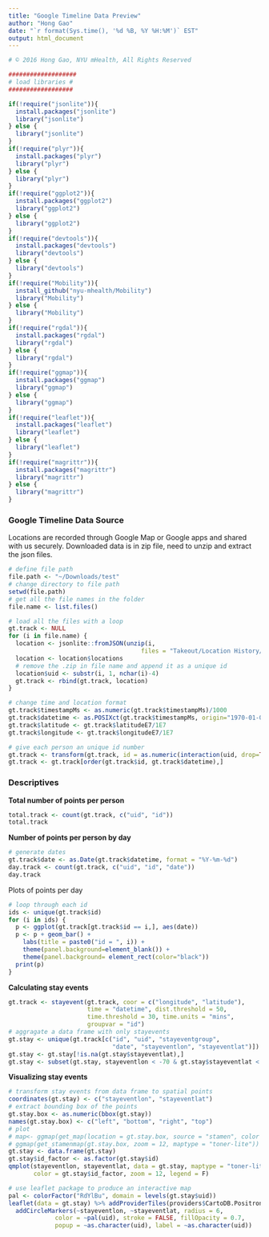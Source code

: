 ```yaml
---
title: "Google Timeline Data Preview"
author: "Hong Gao"
date: "`r format(Sys.time(), '%d %B, %Y %H:%M')` EST"
output: html_document
---
```


```r
# © 2016 Hong Gao, NYU mHealth, All Rights Reserved

###################
# load libraries #
##################

if(!require("jsonlite")){
  install.packages("jsonlite")
  library("jsonlite")
} else {
  library("jsonlite")
}
if(!require("plyr")){
  install.packages("plyr")
  library("plyr")
} else {
  library("plyr")
}
if(!require("ggplot2")){
  install.packages("ggplot2")
  library("ggplot2")
} else {
  library("ggplot2")
}
if(!require("devtools")){
  install.packages("devtools")
  library("devtools")
} else {
  library("devtools")
}
if(!require("Mobility")){
  install_github("nyu-mhealth/Mobility")
  library("Mobility")
} else {
  library("Mobility")
}
if(!require("rgdal")){
  install.packages("rgdal")
  library("rgdal")
} else {
  library("rgdal")
}
if(!require("ggmap")){
  install.packages("ggmap")
  library("ggmap")
} else {
  library("ggmap")
}
if(!require("leaflet")){
  install.packages("leaflet")
  library("leaflet")
} else {
  library("leaflet")
}
if(!require("magrittr")){
  install.packages("magrittr")
  library("magrittr")
} else {
  library("magrittr")
}
```

### Google Timeline Data Source

Locations are recorded through Google Map or Google apps and shared with us securely. Downloaded data 
is in zip file, need to unzip and extract the json files. 

```r
# define file path
file.path <- "~/Downloads/test"
# change directory to file path
setwd(file.path)
# get all the file names in the folder
file.name <- list.files()

# load all the files with a loop
gt.track <- NULL
for (i in file.name) {
  location <- jsonlite::fromJSON(unzip(i, 
                                     files = "Takeout/Location History/LocationHistory.json"))
  location <- location$locations
  # remove the .zip in file name and append it as a unique id
  location$uid <- substr(i, 1, nchar(i)-4)
  gt.track <- rbind(gt.track, location)
}

# change time and location format
gt.track$timestampMs <- as.numeric(gt.track$timestampMs)/1000
gt.track$datetime <- as.POSIXct(gt.track$timestampMs, origin="1970-01-01")
gt.track$latitude <- gt.track$latitudeE7/1E7
gt.track$longitude <- gt.track$longitudeE7/1E7

# give each person an unique id number
gt.track <- transform(gt.track, id = as.numeric(interaction(uid, drop=TRUE)))
gt.track <- gt.track[order(gt.track$id, gt.track$datetime),]
```

### Descriptives 

**Total number of points per person**

```r
total.track <- count(gt.track, c("uid", "id"))
total.track
```

**Number of points per person by day**

```r
# generate dates
gt.track$date <- as.Date(gt.track$datetime, format = "%Y-%m-%d")
day.track <- count(gt.track, c("uid", "id", "date"))
day.track
```

Plots of points per day

```r
# loop through each id
ids <- unique(gt.track$id)
for (i in ids) {
  p <- ggplot(gt.track[gt.track$id == i,], aes(date))
  p <- p + geom_bar() + 
    labs(title = paste0("id = ", i)) + 
    theme(panel.background=element_blank()) + 
    theme(panel.background= element_rect(color="black"))
  print(p)
}
```

**Calculating stay events**

```r
gt.track <- stayevent(gt.track, coor = c("longitude", "latitude"), 
                      time = "datetime", dist.threshold = 50, 
                      time.threshold = 30, time.units = "mins", 
                      groupvar = "id")
# aggragate a data frame with only stayevents
gt.stay <- unique(gt.track[c("id", "uid", "stayeventgroup", 
                             "date", "stayeventlon", "stayeventlat")])
gt.stay <- gt.stay[!is.na(gt.stay$stayeventlat),]
gt.stay <- subset(gt.stay, stayeventlon < -70 & gt.stay$stayeventlat < 41)
```

**Visualizing stay events**

```r
# transform stay events from data frame to spatial points
coordinates(gt.stay) <- c("stayeventlon", "stayeventlat")
# extract bounding box of the points
gt.stay.box <- as.numeric(bbox(gt.stay))
names(gt.stay.box) <- c("left", "bottom", "right", "top")
# plot
# map<- ggmap(get_map(location = gt.stay.box, source = "stamen", color = "bw"))
# ggmap(get_stamenmap(gt.stay.box, zoom = 12, maptype = "toner-lite"))
gt.stay <- data.frame(gt.stay)
gt.stay$id_factor <- as.factor(gt.stay$id)
qmplot(stayeventlon, stayeventlat, data = gt.stay, maptype = "toner-lite", 
       color = gt.stay$id_factor, zoom = 12, legend = F)
```

```r
# use leaflet package to produce an interactive map
pal <- colorFactor("RdYlBu", domain = levels(gt.stay$uid))
leaflet(data = gt.stay) %>% addProviderTiles(providers$CartoDB.Positron) %>%
  addCircleMarkers(~stayeventlon, ~stayeventlat, radius = 6, 
             color = ~pal(uid), stroke = FALSE, fillOpacity = 0.7, 
             popup = ~as.character(uid), label = ~as.character(uid))

```
